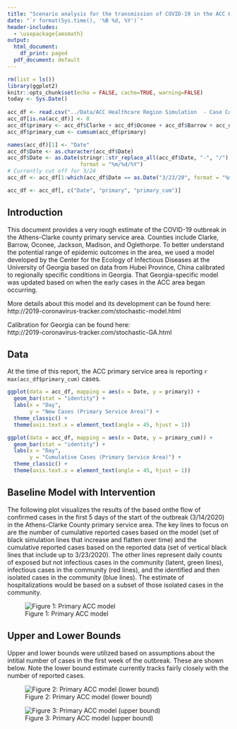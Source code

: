 ```yaml
---
title: "Scenario analysis for the transmission of COVID-19 in the ACC Hospitals primary service area"
date: "`r format(Sys.time(), '%B %d, %Y')`"
header-includes:
  - \usepackage{amsmath}
output:
  html_document:
    df_print: paged
  pdf_document: default
---
```


```r
rm(list = ls())
library(ggplot2)
knitr::opts_chunk$set(echo = FALSE, cache=TRUE, warning=FALSE)
today <- Sys.Date()
 
acc_df <- read.csv("../Data/ACC Healthcare Region Simulation  - Case Counts by County GA.csv")
acc_df[is.na(acc_df)] <- 0
acc_df$primary <- acc_df$Clarke + acc_df$Oconee + acc_df$Barrow + acc_df$Madison
acc_df$primary_cum <- cumsum(acc_df$primary)

names(acc_df)[1] <- "Date"
acc_df$Date <- as.character(acc_df$Date)
acc_df$Date <- as.Date(stringr::str_replace_all(acc_df$Date, "-", "/"), 
                       format = "%m/%d/%Y")
# Currently cut off for 3/24
acc_df <- acc_df[1:which(acc_df$Date == as.Date("3/23/20", format = "%m/%d/%y")), ]

acc_df <- acc_df[, c("Date", "primary", "primary_cum")]
```


## Introduction

This document provides a very rough estimate of the COVID-19 outbreak in the Athens-Clarke county primary service area. Counties include Clarke, Barrow, Oconee, Jackson, Madison, and Oglethorpe.
To better understand the potential range of epidemic outcomes in the area, we used a model developed by the Center for the Ecology of Infectious Diseases at the University of Georgia based on data from Hubei Province, China calibrated to regionally specific conditions in Georgia. That Georgia-specific model was updated based on when the early cases in the ACC area began occurring.

More details about this model and its development can be found here:  
http://2019-coronavirus-tracker.com/stochastic-model.html

Calibration for Georgia can be found here:  
http://2019-coronavirus-tracker.com/stochastic-GA.html

## Data

At the time of this report, the ACC primary service area is reporting `r max(acc_df$primary_cum)` cases.

```r
ggplot(data = acc_df, mapping = aes(x = Date, y = primary)) +
  geom_bar(stat = "identity") +
  labs(x = "Day",
       y = "New Cases (Primary Service Area)") +
  theme_classic() +
  theme(axis.text.x = element_text(angle = 45, hjust = 1))

ggplot(data = acc_df, mapping = aes(x = Date, y = primary_cum)) +
  geom_bar(stat = "identity") +
  labs(x = "Day",
       y = "Cumulative Cases (Primary Service Area)") +
  theme_classic() +
  theme(axis.text.x = element_text(angle = 45, hjust = 1))
```


## Baseline Model with Intervention

The following plot visualizes the results of the based onthe flow of confirmed cases in the first 5 days of the start of the outbreak (3/14/2020) in the Athens-Clarke County primary service area. The key lines to focus on are the number of cumulative reported cases based on the model (set of black simulation lines that increase and flatten over time) and the cumulative reported cases based on the reported data (set of vertical black lines that include up to 3/23/2020). The other lines represent daily counts of exposed but not infectious cases in the community (latent, green lines), infectious cases in the community (red lines), and the identified and then isolated cases in the community (blue lines). The estimate of hospitalizations would be based on a subset of those isolated cases in the community.


![Figure 1: Primary ACC model](../Plots/Athens_primary_social_3_23.png)

## Upper and Lower Bounds

Upper and lower bounds were utilized based on assumptions about the intitial number of cases in the first week of the outbreak. These are shown below. Note the lower bound estimate currently tracks fairly closely with the number of reported cases.

![Figure 2: Primary ACC model (lower bound)](../Plots/Athens_primary_social_lower_3_23.png)


![Figure 3: Primary ACC model (upper bound)](../Plots/Athens_primary_social_upper_3_23.png)


